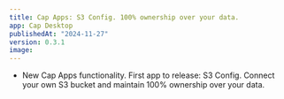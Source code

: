 ```yaml
---
title: Cap Apps: S3 Config. 100% ownership over your data.
app: Cap Desktop
publishedAt: "2024-11-27"
version: 0.3.1
image:
---
```


- New Cap Apps functionality. First app to release: S3 Config. Connect your own S3 bucket and maintain 100% ownership over your data.